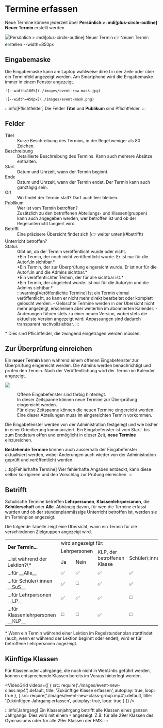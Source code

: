 
# Termine erfassen

Neue Termine können jederzeit über __Persönlich > :mdi[plus-circle-outline] Neuer Termin__ erstellt werden.

![__Persönlich > :mdi[plus-circle-outline] Neuer Termin__ [👉 Neuen Termin erstellen](/user?user-tab=events&events-tab=my-events) --width=850px](./images/new-event.png)

## Eingabemaske

Die Eingabemaske kann am Laptop wahlweise direkt in der Zeile oder über ein Terminfeld angezeigt werden. Am Smartphone wird die Eingabemaske immer in einem Fenster angezeigt.

<Tabs>
  <TabItem value="row-mask" label="Zeilenmodus" default>
    
    ![--width=100%](./images/event-row-mask.jpg)
  </TabItem>
  <TabItem value="window-mask" label="Fenstermodus">
    
    ![--width=450px](./images/event-mask.png)
  </TabItem>
</Tabs>


:::info[Pflichtfelder]
Die Felder __Titel__ und __Publikum__ sind Pflichtfelder.
:::

## Felder

<Dl>
    <dt>Titel</dt>
    <dd>Kurze Beschreibung des Termins, in der Regel weniger als 80 Zeichen.</dd>
    <dt>Beschreibung</dt>
    <dd>Detaillierte Beschreibung des Termins. Kann auch mehrere Absätze enthalten.</dd>
    <dt>Start</dt>
    <dd>Datum und Uhrzeit, wann der Termin beginnt.</dd>
    <dt>Ende</dt>
    <dd>Datum und Uhrzeit, wann der Termin endet. Der Termin kann auch ganztägig sein.</dd>
    <dt>Ort</dt>
    <dd>Wo findet der Termin statt? Darf auch leer bleiben.</dd>
    <dt>Publikum</dt>
    <dd>
        Wer ist vom Termin betroffen?
    </dd>
    <dd>
        Zusätzlich zu den betroffenen Abteilungs- und Klassen(gruppen) kann auch angegeben werden, wer betroffen ist und ob der Regelunterricht tangiert wird.
    </dd>
    <dt>Betrifft</dt>
    <dd style={{marginBottom: '1.2em 0'}}>
        <AudienceOptionsField />
        Eine präzisere Übersicht findet sich [👉 weiter unten](#betrifft)
    </dd>
    <dt>Unterricht betroffen?</dt>
    <dd>
        <TeachingAffectedField />
    </dd>
    <dt>Status</dt>
    <dd>
    Gibt an, ob der Termin veröffentlicht wurde oder nicht.
    </dd>
    <dd>
        <Badge 
            icon={EventStateButton.DRAFT}
            color={EventStateColor.DRAFT}
            title={EventStateTranslation.DRAFT}
            text={EventStateTranslation.DRAFT}
            iconSide='left'
            className={styles.badge}
        />  *Ein Termin, der noch nicht veröffentlicht wurde. Er ist nur für die Autor\:in sichtbar.*
    </dd>
    <dd>
        <Badge 
            icon={EventStateButton.REVIEW}
            color={EventStateColor.REVIEW}
            title={EventStateTranslation.REVIEW}
            text={EventStateTranslation.REVIEW}
            iconSide='left'
            className={styles.badge}
        /> *Ein Termin, der zur Überprüfung eingereicht wurde. Er ist nur für die Autor\:in und die Admins sichtbar.*
    </dd>
    <dd>
        <Badge 
            icon={EventStateButton.PUBLISHED}
            color={EventStateColor.PUBLISHED}
            title={EventStateTranslation.PUBLISHED}
            text={EventStateTranslation.PUBLISHED}
            iconSide='left'
            className={styles.badge}
        /> *Ein veröffentlichter Termin, der für alle sichtbar ist.*
    </dd>
    <dd>
        <Badge 
            icon={EventStateButton.REFUSED}
            color={EventStateColor.REFUSED}
            title={EventStateTranslation.REFUSED}
            text={EventStateTranslation.REFUSED}
            iconSide='left'
            className={styles.badge}
        /> *Ein Termin, der abgelehnt wurde. Ist nur für die Autor\:in und die Admins sichtbar.*
    </dd>
    <dd>
        :::warning[Veröffentlichte Termine]
        Ist ein Termin einmal veröffentlicht, so kann er nicht mehr direkt bearbeitet oder komplett gelöscht werden.
        - Gelöschte Termine werden in der Übersicht nicht mehr angezeigt, erscheinen aber weiterhin im abonnierten Kalender.
        - Änderungen führen stets zu einer neuen Version, wobei stets die aktuellste Version angezeigt wird.
        Anpassungen sind dadurch transparent nachvollziehbar.
        :::
    </dd>
</Dl>

\* Dies sind Pflichtfelder, die zwingend eingetragen werden müssen.

## Zur Überprüfung einreichen

Ein **neuer Termin** kann während einem offenen Eingabefenster zur Überprüfung eingereicht werden. Die Admins werden benachrichtigt und prüfen den Termin. Nach der Veröffentlichung wird der Termin im Kalender angezeigt.

![](./images/event-window.png)

<Dl>
    <dt><Badge text="1" color="red" /></dt>
    <dd>Offene Eingabefenster sind farbig hinterlegt.</dd>
    <dt><Badge text="2" color="red" /></dt>
    <dd>In dieser Zeitspanne können neue Termine zur Überprüfung eingereicht werden.</dd>
    <dt><Badge text="3" color="red" /></dt>
    <dd>Für diese Zeitspanne können die neuen Termine eingereicht werden.</dd>
    <dt><Badge text="4" color="red" /></dt>
    <dd>Eine dieser Abteilungen muss im eingereichten Termin vorkommen.</dd>
</Dl>

Die Eingabefenster werden von der Administration festgelegt und wie bisher in einer Orientierung kommuniziert.
Ein Eingabefenster ist vom Start- bis zum Enddatum offen und ermöglicht in dieser Zeit, **neue Termine** einzureichen. 

**Bestehende Termine** können auch ausserhalb der Eingabefenster aktualisiert werden, wobei Änderungen auch wieder von der Administration geprüft und veröffentlicht werden.

:::tip[Fehlerhafte Termine]
Wer fehlerhafte Angaben entdeckt, kann diese selber korrigieren und den Vorschlag zur Prüfung einreichen.
:::


## Betrifft
Schulische Termine betreffen __Lehrpersonen__, __Klassenlehrpersonen__, die __Schülerschaft__ oder __Alle__. Abhängig davon, für wen die Termine erfasst wurden und ob der stundenplanmässige Unterricht betroffen ist, werden sie im Terminplan angezeigt.

Die folgende Tabelle zeigt eine Übersicht, wann ein Termin für die verschiedenen Zielgruppen angezeigt wird.

<table className={styles.audience}>
	<tbody>
		<tr>
			<td rowSpan="2" className={styles.left}><b>Der Termin...</b></td>
			<td colSpan="4">wird angezeigt für:</td>
		</tr>
		<tr>
			<td colSpan="2">Lehrpersonen</td>
			<td rowSpan="2">KLP, der <br />betroffenen <br />Klasse</td>
			<td rowSpan="2">Schüler\:innen</td>
		</tr>
		<tr>
            <td className={styles.left}>...ist während der Lektion?\*</td>
			<td>Ja</td>
			<td>Nein</td>
		</tr>
		<tr className={styles.line}>
			<td className={styles.left}>...für __Alle__</td>
			<td>✅</td>
			<td>✅</td>
			<td>✅</td>
			<td>✅</td>
		</tr>
		<tr>
			<td className={styles.left}>...für Schüler\:innen __SuS__</td>
			<td>✅</td>
			<td>◻️</td>
			<td>✅</td>
			<td>✅</td>
		</tr>
		<tr>
			<td className={styles.left}>...für Lehrpersonen __LP__</td>
			<td>✅</td>
			<td>✅</td>
			<td>✅</td>
			<td>◻️</td>
		</tr>
		<tr>
			<td className={styles.left}>...für Klassenlehrpersonen __KLP__</td>
			<td>◻️</td>
			<td>◻️</td>
			<td>✅</td>
			<td>◻️</td>
		</tr>
	</tbody>
</table>

\* Wenn ein Termin während einer Lektion im Regelstundenplan stattfindet (auch, wenn er während der Lektion beginnt oder endet), wird er für betroffene Lehrpersonen angezeigt.

## Künftige Klassen

Für Klassen oder Jahrgänge, die noch nicht in WebUntis geführt werden, können entsprechende Klassen bereits im Voraus hinterlegt werden.

<VideoGrid
    videos={[
        {
            src: require('./images/event-new-class.mp4').default,
            title: 'Zukünftige Klasse erfassen',
            autoplay: true,
            loop: true
        },
        {
            src: require('./images/event-new-class-group.mp4').default,
            title: 'Zukünftigen Jahrgang erfassen',
            autoplay: true,
            loop: true
        }
    ]}
/>

:::info[Jahrgang]
Ein Klassenjahrgang betrifft alle Klassen eines ganzen Jahrgangs. Dies wird mit einem `*` angezeigt. Z.B. <Badge text="29G*" inline /> für alle 29er Klassen des Gymnasiums oder <Badge text="29F*" inline/> für alle 29er Klassen der FMS.
:::
